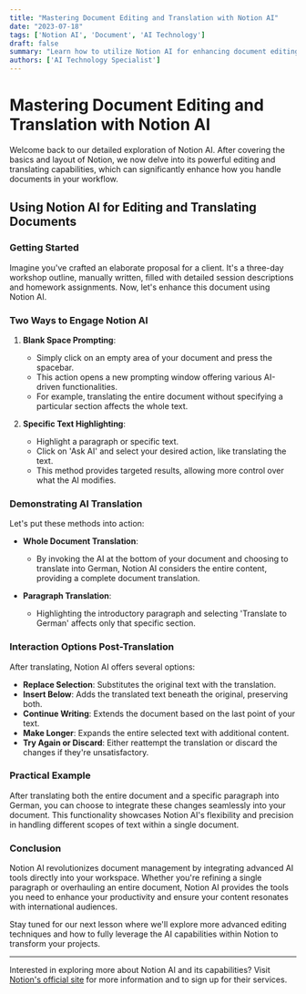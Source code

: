 ```yaml
---
title: "Mastering Document Editing and Translation with Notion AI"
date: "2023-07-18"
tags: ['Notion AI', 'Document', 'AI Technology']
draft: false
summary: "Learn how to utilize Notion AI for enhancing document editing and performing seamless translations directly within your workspace."
authors: ['AI Technology Specialist']
---
```


# Mastering Document Editing and Translation with Notion AI

Welcome back to our detailed exploration of Notion AI. After covering the basics and layout of Notion, we now delve into its powerful editing and translating capabilities, which can significantly enhance how you handle documents in your workflow.

## Using Notion AI for Editing and Translating Documents

### Getting Started

Imagine you've crafted an elaborate proposal for a client. It's a three-day workshop outline, manually written, filled with detailed session descriptions and homework assignments. Now, let's enhance this document using Notion AI.

### Two Ways to Engage Notion AI

1. **Blank Space Prompting**:
    - Simply click on an empty area of your document and press the spacebar.
    - This action opens a new prompting window offering various AI-driven functionalities.
    - For example, translating the entire document without specifying a particular section affects the whole text.

2. **Specific Text Highlighting**:
    - Highlight a paragraph or specific text.
    - Click on 'Ask AI' and select your desired action, like translating the text.
    - This method provides targeted results, allowing more control over what the AI modifies.

### Demonstrating AI Translation

Let's put these methods into action:

- **Whole Document Translation**:
    - By invoking the AI at the bottom of your document and choosing to translate into German, Notion AI considers the entire content, providing a complete document translation.

- **Paragraph Translation**:
    - Highlighting the introductory paragraph and selecting 'Translate to German' affects only that specific section.

### Interaction Options Post-Translation

After translating, Notion AI offers several options:
- **Replace Selection**: Substitutes the original text with the translation.
- **Insert Below**: Adds the translated text beneath the original, preserving both.
- **Continue Writing**: Extends the document based on the last point of your text.
- **Make Longer**: Expands the entire selected text with additional content.
- **Try Again or Discard**: Either reattempt the translation or discard the changes if they're unsatisfactory.

### Practical Example

After translating both the entire document and a specific paragraph into German, you can choose to integrate these changes seamlessly into your document. This functionality showcases Notion AI's flexibility and precision in handling different scopes of text within a single document.

### Conclusion

Notion AI revolutionizes document management by integrating advanced AI tools directly into your workspace. Whether you're refining a single paragraph or overhauling an entire document, Notion AI provides the tools you need to enhance your productivity and ensure your content resonates with international audiences.

Stay tuned for our next lesson where we'll explore more advanced editing techniques and how to fully leverage the AI capabilities within Notion to transform your projects.

---

Interested in exploring more about Notion AI and its capabilities? Visit [Notion's official site](https://www.notion.so) for more information and to sign up for their services.
